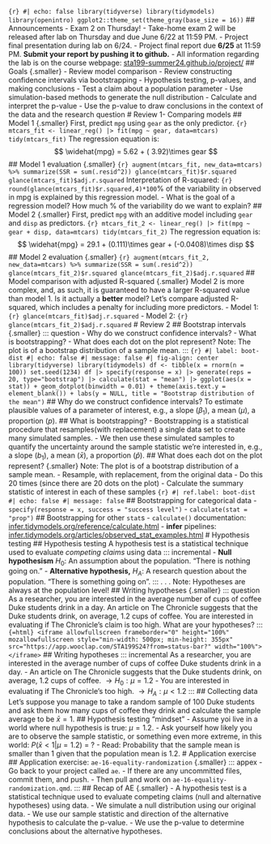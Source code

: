 ```{r} #| echo: false library(tidyverse) library(tidymodels) library(openintro) ggplot2::theme_set(theme_gray(base_size = 16)) ``` ## Announcements - Exam 2 on Thursday! - Take-home exam 2 will be released after lab on Thursday and due June 6/22 at 11:59 PM. - Project final presentation during lab on 6/24. - Project final report due **6/25** at 11:59 PM. **Submit your report by pushing it to github.** - All information regarding the lab is on the course webpage: [sta199-summer24.github.io/project/](https://sta199-summer24.github.io/project/) ## Goals {.smaller} - Review model comparison - Review constructing confidence intervals via bootstrapping - Hypothesis testing, p-values, and making conclusions - Test a claim about a population parameter - Use simulation-based methods to generate the null distribution - Calculate and interpret the p-value - Use the p-value to draw conclusions in the context of the data and the research question # Review 1- Comparing models ## Model 1 {.smaller} First, predict `mpg` using `gear` as the only predictor. ```{r} mtcars_fit <- linear_reg() |> fit(mpg ~ gear, data=mtcars) tidy(mtcars_fit) ``` The regression equation is: $$ \widehat{mpg} = 5.62 + ( 3.92)\times gear $$ ## Model 1 evaluation {.smaller} ```{r} augment(mtcars_fit, new_data=mtcars) %>% summarize(SSR = sum(.resid^2)) glance(mtcars_fit)$r.squared glance(mtcars_fit)$adj.r.squared ``` Interpretation of R-squared: `{r} round(glance(mtcars_fit)$r.squared,4)*100`\% of the variability in observed in mpg is explained by this regression model. - What is the goal of a regression model? How much \% of the variability do we want to explain? ## Model 2 {.smaller} First, predict `mpg` with an additive model including `gear` and `disp` as predictors. ```{r} mtcars_fit_2 <- linear_reg() |> fit(mpg ~ gear + disp, data=mtcars) tidy(mtcars_fit_2) ``` The regression equation is: $$ \widehat{mpg} = 29.1 + (0.111)\times gear + (-0.0408)\times disp $$ ## Model 2 evaluation {.smaller} ```{r} augment(mtcars_fit_2, new_data=mtcars) %>% summarize(SSR = sum(.resid^2)) glance(mtcars_fit_2)$r.squared glance(mtcars_fit_2)$adj.r.squared ``` ## Model comparison with adjusted R-squared {.smaller} Model 2 is more complex, and, as such, it is guaranteed to have a larger R-squared value than model 1. Is it actually a **better** model? Let's compare adjusted R-squared, which includes a penalty for including more predictors. - Model 1: `{r} glance(mtcars_fit)$adj.r.squared` - Model 2: `{r} glance(mtcars_fit_2)$adj.r.squared` # Review 2 ## Bootstrap intervals {.smaller} ::: question - Why do we construct confidence intervals? - What is bootstrapping? - What does each dot on the plot represent? Note: The plot is of a bootstrap distribution of a sample mean. ::: ```{r} #| label: boot-dist #| echo: false #| message: false #| fig-align: center library(tidyverse) library(tidymodels) df <- tibble(x = rnorm(n = 100)) set.seed(1234) df |> specify(response = x) |> generate(reps = 20, type="bootstrap") |> calculate(stat = "mean") |> ggplot(aes(x = stat)) + geom_dotplot(binwidth = 0.01) + theme(axis.text.y = element_blank()) + labs(y = NULL, title = "Bootstrap distribution of the mean") ``` ## Why do we construct confidence intervals? To estimate plausible values of a parameter of interest, e.g., a slope ($\beta_1$), a mean ($\mu$), a proportion ($p$). ## What is bootstrapping? - Bootstrapping is a statistical procedure that resamples(with replacement) a single data set to create many simulated samples. - We then use these simulated samples to quantify the uncertainty around the sample statistic we're interested in, e.g., a slope ($b_1$), a mean ($\bar{x}$), a proportion ($\hat{p}$). ## What does each dot on the plot represent? {.smaller} Note: The plot is of a bootstrap distribution of a sample mean. - Resample, with replacement, from the original data - Do this 20 times (since there are 20 dots on the plot) - Calculate the summary statistic of interest in each of these samples ```{r} #| ref.label: boot-dist #| echo: false #| message: false ``` ## Bootstrapping for categorical data - `specify(response = x, success = "success level")` - `calculate(stat = "prop")` ## Bootstrapping for other `stat`s - `calculate()` documentation: [infer.tidymodels.org/reference/calculate.html](https://infer.tidymodels.org/reference/calculate.html) - **infer** pipelines: [infer.tidymodels.org/articles/observed_stat_examples.html](https://infer.tidymodels.org/articles/observed_stat_examples.html) # Hypothesis testing ## Hypothesis testing A hypothesis test is a statistical technique used to evaluate *competing claims* using data ::: incremental - **Null hypothesism** $H_0$: An assumption about the population. "There is nothing going on." - **Alternative hypothesis,** $H_A$: A research question about the population. "There is something going on". ::: . . . Note: Hypotheses are always at the population level! ## Writing hypotheses {.smaller} ::: question As a researcher, you are interested in the average number of cups of coffee Duke students drink in a day. An article on The Chronicle suggests that the Duke students drink, on average, 1.2 cups of coffee. You are interested in evaluating if The Chronicle's claim is too high. What are your hypotheses? ::: ```{=html} <iframe allowfullscreen frameborder="0" height="100%" mozallowfullscreen style="min-width: 500px; min-height: 355px" src="https://app.wooclap.com/STA199S24?from=status-bar?" width="100%"></iframe> ``` ## Writing hypotheses ::: incremental As a researcher, you are interested in the average number of cups of coffee Duke students drink in a day. - An article on The Chronicle suggests that the Duke students drink, on average, 1.2 cups of coffee. $\rightarrow H_0: \mu = 1.2$ - You are interested in evaluating if The Chronicle's too high. $\rightarrow H_A: \mu < 1.2$ ::: ## Collecting data Let's suppose you manage to take a random sample of 100 Duke students and ask them how many cups of coffee they drink and calculate the sample average to be $\bar{x} = 1$. ## Hypothesis testing "mindset" - Assume yoi live in a world where null hypothesis is true: $\mu = 1.2$. - Ask yourself how likely you are to observe the sample statistic, or something even more extreme, in this world: $P(\bar{x} < 1 | \mu = 1.2)$ = ? - Read: Probability that the sample mean is smaller than 1 given that the population mean is 1.2. # Application exercise ## Application exercise: `ae-16-equality-randomization` {.smaller} ::: appex - Go back to your project called `ae`. - If there are any uncommitted files, commit them, and push. - Then pull and work on `ae-16-equality-randomization.qmd`. ::: ## Recap of AE {.smaller} - A hypothesis test is a statistical technique used to evaluate competing claims (null and alternative hypotheses) using data. - We simulate a null distribution using our original data. - We use our sample statistic and direction of the alternative hypothesis to calculate the p-value. - We use the p-value to determine conclusions about the alternative hypotheses.